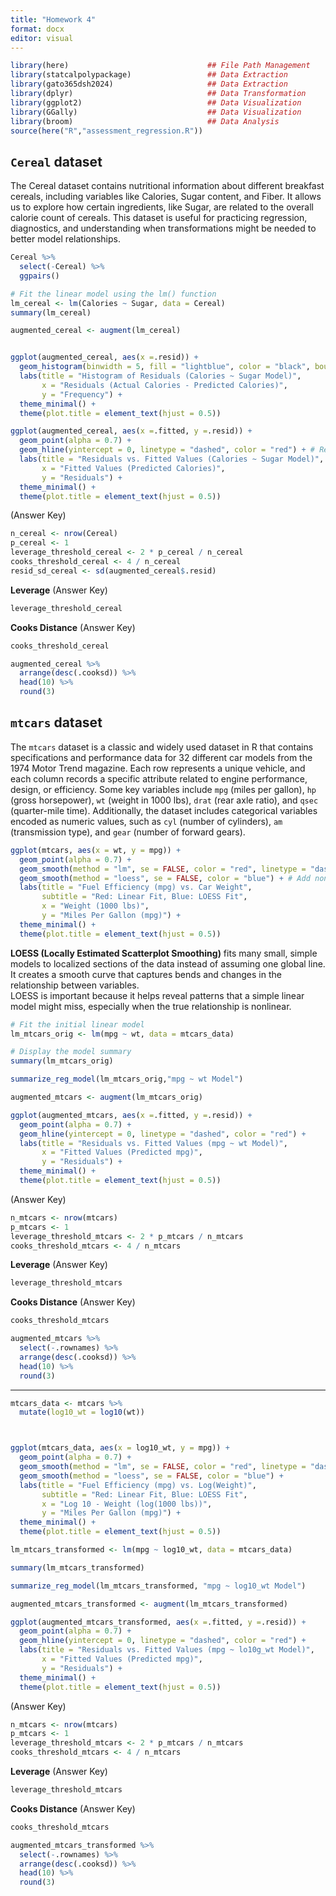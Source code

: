 ```yaml
---
title: "Homework 4"
format: docx
editor: visual
---
```


```r
library(here)                               ## File Path Management
library(statcalpolypackage)                 ## Data Extraction
library(gato365dsh2024)                     ## Data Extraction
library(dplyr)                              ## Data Transformation
library(ggplot2)                            ## Data Visualization
library(GGally)                             ## Data Visualization
library(broom)                              ## Data Analysis
source(here("R","assessment_regression.R"))
```

## `Cereal` dataset

The Cereal dataset contains nutritional information about different breakfast cereals, including variables like Calories, Sugar content, and Fiber. It allows us to explore how certain ingredients, like Sugar, are related to the overall calorie count of cereals. This dataset is useful for practicing regression, diagnostics, and understanding when transformations might be needed to better model relationships.

```r
Cereal %>% 
  select(-Cereal) %>% 
  ggpairs() 
```

```r
# Fit the linear model using the lm() function
lm_cereal <- lm(Calories ~ Sugar, data = Cereal)
summary(lm_cereal)

```

```r
augmented_cereal <- augment(lm_cereal)


ggplot(augmented_cereal, aes(x =.resid)) +
  geom_histogram(binwidth = 5, fill = "lightblue", color = "black", boundary = 0) + # Adjusted binning
  labs(title = "Histogram of Residuals (Calories ~ Sugar Model)",
       x = "Residuals (Actual Calories - Predicted Calories)",
       y = "Frequency") +
  theme_minimal() + 
  theme(plot.title = element_text(hjust = 0.5))
```

```r
ggplot(augmented_cereal, aes(x =.fitted, y =.resid)) +
  geom_point(alpha = 0.7) +
  geom_hline(yintercept = 0, linetype = "dashed", color = "red") + # Reference line at zero residual
  labs(title = "Residuals vs. Fitted Values (Calories ~ Sugar Model)",
       x = "Fitted Values (Predicted Calories)",
       y = "Residuals") +
  theme_minimal() + 
  theme(plot.title = element_text(hjust = 0.5))
```

(Answer Key)

```r
n_cereal <- nrow(Cereal)
p_cereal <- 1 
leverage_threshold_cereal <- 2 * p_cereal / n_cereal
cooks_threshold_cereal <- 4 / n_cereal
resid_sd_cereal <- sd(augmented_cereal$.resid)

```

**Leverage** (Answer Key)

```r
leverage_threshold_cereal
```

**Cooks Distance** (Answer Key)

```r
cooks_threshold_cereal
```

```r
augmented_cereal %>% 
  arrange(desc(.cooksd)) %>% 
  head(10) %>% 
  round(3)
```

## `mtcars` dataset

The `mtcars` dataset is a classic and widely used dataset in R that contains specifications and performance data for 32 different car models from the 1974 Motor Trend magazine. Each row represents a unique vehicle, and each column records a specific attribute related to engine performance, design, or efficiency. Some key variables include `mpg` (miles per gallon), `hp` (gross horsepower), `wt` (weight in 1000 lbs), `drat` (rear axle ratio), and `qsec` (quarter-mile time). Additionally, the dataset includes categorical variables encoded as numeric values, such as `cyl` (number of cylinders), `am` (transmission type), and `gear` (number of forward gears).

```r
ggplot(mtcars, aes(x = wt, y = mpg)) +
  geom_point(alpha = 0.7) +
  geom_smooth(method = "lm", se = FALSE, color = "red", linetype = "dashed") + # Add linear trend
  geom_smooth(method = "loess", se = FALSE, color = "blue") + # Add non-linear trend (LOESS)
  labs(title = "Fuel Efficiency (mpg) vs. Car Weight",
       subtitle = "Red: Linear Fit, Blue: LOESS Fit",
       x = "Weight (1000 lbs)",
       y = "Miles Per Gallon (mpg)") +
  theme_minimal() + 
  theme(plot.title = element_text(hjust = 0.5))
```

**LOESS (Locally Estimated Scatterplot Smoothing)** fits many small, simple models to localized sections of the data instead of assuming one global line.\
It creates a smooth curve that captures bends and changes in the relationship between variables.\
LOESS is important because it helps reveal patterns that a simple linear model might miss, especially when the true relationship is nonlinear.

```r
# Fit the initial linear model
lm_mtcars_orig <- lm(mpg ~ wt, data = mtcars_data)

# Display the model summary
summary(lm_mtcars_orig)

```

```r
summarize_reg_model(lm_mtcars_orig,"mpg ~ wt Model")
```

```r
augmented_mtcars <- augment(lm_mtcars_orig)

ggplot(augmented_mtcars, aes(x =.fitted, y =.resid)) +
  geom_point(alpha = 0.7) +
  geom_hline(yintercept = 0, linetype = "dashed", color = "red") + 
  labs(title = "Residuals vs. Fitted Values (mpg ~ wt Model)",
       x = "Fitted Values (Predicted mpg)",
       y = "Residuals") +
  theme_minimal() + 
  theme(plot.title = element_text(hjust = 0.5))
```

(Answer Key)

```r
n_mtcars <- nrow(mtcars)
p_mtcars <- 1 
leverage_threshold_mtcars <- 2 * p_mtcars / n_mtcars
cooks_threshold_mtcars <- 4 / n_mtcars


```

**Leverage** (Answer Key)

```r
leverage_threshold_mtcars
```

**Cooks Distance** (Answer Key)

```r
cooks_threshold_mtcars
```

```r
augmented_mtcars %>% 
  select(-.rownames) %>%
  arrange(desc(.cooksd)) %>% 
  head(10) %>% 
  round(3)
```

------------------------------------------------------------------------

```r

mtcars_data <- mtcars %>%
  mutate(log10_wt = log10(wt))



ggplot(mtcars_data, aes(x = log10_wt, y = mpg)) +
  geom_point(alpha = 0.7) +
  geom_smooth(method = "lm", se = FALSE, color = "red", linetype = "dashed") +
  geom_smooth(method = "loess", se = FALSE, color = "blue") +
  labs(title = "Fuel Efficiency (mpg) vs. Log(Weight)",
       subtitle = "Red: Linear Fit, Blue: LOESS Fit",
       x = "Log 10 - Weight (log(1000 lbs))",
       y = "Miles Per Gallon (mpg)") +
  theme_minimal() + 
  theme(plot.title = element_text(hjust = 0.5))
```

```r

lm_mtcars_transformed <- lm(mpg ~ log10_wt, data = mtcars_data)

summary(lm_mtcars_transformed)
```

```r
summarize_reg_model(lm_mtcars_transformed, "mpg ~ log10_wt Model")
```

```r
augmented_mtcars_transformed <- augment(lm_mtcars_transformed)

ggplot(augmented_mtcars_transformed, aes(x =.fitted, y =.resid)) +
  geom_point(alpha = 0.7) +
  geom_hline(yintercept = 0, linetype = "dashed", color = "red") + 
  labs(title = "Residuals vs. Fitted Values (mpg ~ lo10g_wt Model)",
       x = "Fitted Values (Predicted mpg)",
       y = "Residuals") +
  theme_minimal() + 
  theme(plot.title = element_text(hjust = 0.5))
```

(Answer Key)

```r
n_mtcars <- nrow(mtcars)
p_mtcars <- 1 
leverage_threshold_mtcars <- 2 * p_mtcars / n_mtcars
cooks_threshold_mtcars <- 4 / n_mtcars


```

**Leverage** (Answer Key)

```r
leverage_threshold_mtcars
```

**Cooks Distance** (Answer Key)

```r
cooks_threshold_mtcars
```

```r
augmented_mtcars_transformed %>% 
  select(-.rownames) %>% 
  arrange(desc(.cooksd)) %>% 
  head(10) %>% 
  round(3)
```
